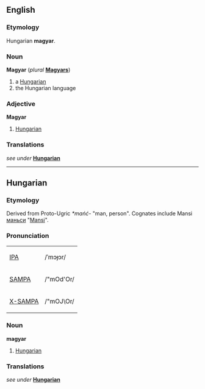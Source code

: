 ==English==
===Etymology===
Hungarian '''magyar'''.

===Noun===
'''Magyar''' (''plural'' '''[[Magyars]]''')
# a [[Hungarian]]
# the Hungarian language

===Adjective===
'''Magyar'''
# [[Hungarian]]

===Translations===
''see under'' '''[[Hungarian]]'''

----

==Hungarian==
===Etymology===
Derived from Proto-Ugric ''*mańć-'' "man, person".  Cognates include Mansi [[маньси]] "[[Mansi]]".

===Pronunciation===
{| border=1 cellpadding=5
| [[w:IPA|IPA]] || /ˈmɔɟɔr/
|-
| [[w:SAMPA|SAMPA]] || /"mOd'Or/
|-
| [[w:X-SAMPA|X-SAMPA]] || /"mOJ\Or/
|}

===Noun===
'''magyar'''
# [[Hungarian]]

===Translations===
''see under'' '''[[Hungarian]]'''